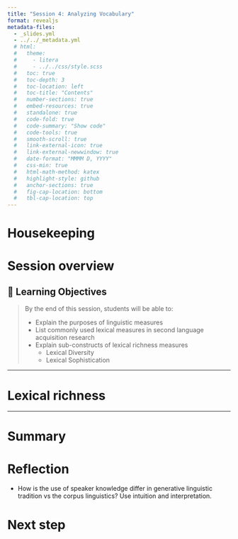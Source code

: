 ```yaml
---
title: "Session 4: Analyzing Vocabulary"
format: revealjs
metadata-files:
  - _slides.yml
  - ../../_metadata.yml
  # html:
  #   theme: 
  #     - litera
  #     - ../../css/style.scss
  #   toc: true
  #   toc-depth: 3
  #   toc-location: left
  #   toc-title: "Contents"
  #   number-sections: true
  #   embed-resources: true
  #   standalone: true
  #   code-fold: true
  #   code-summary: "Show code"
  #   code-tools: true
  #   smooth-scroll: true
  #   link-external-icon: true
  #   link-external-newwindow: true
  #   date-format: "MMMM D, YYYY"
  #   css-min: true
  #   html-math-method: katex
  #   highlight-style: github
  #   anchor-sections: true
  #   fig-cap-location: bottom
  #   tbl-cap-location: top
---
```


# Housekeeping


# Session overview


## 🎯 Learning Objectives

> By the end of this session, students will be able to:
> 
> - Explain the purposes of linguistic measures 
> - List commonly used lexical measures in second language acquisition research
> - Explain sub-constructs of lexical richness measures
>    - Lexical Diversity
>    - Lexical Sophistication

---

# Lexical richness



---

# Summary


# Reflection

- How is the use of speaker knowledge differ in generative linguistic tradition vs the corpus linguistics? Use intuition and interpretation.



# Next step